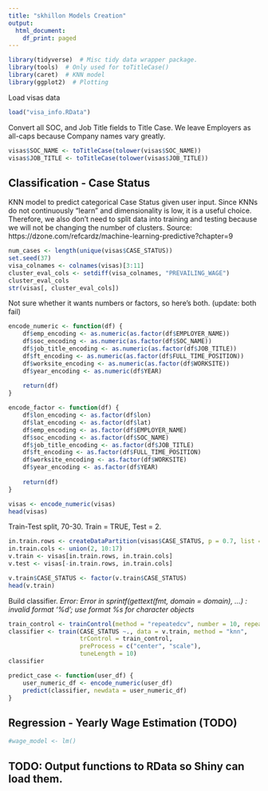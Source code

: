 ```yaml
---
title: "skhillon Models Creation"
output:
  html_document:
    df_print: paged
---
```


```r
library(tidyverse)  # Misc tidy data wrapper package.
library(tools)  # Only used for toTitleCase()
library(caret)  # KNN model  
library(ggplot2)  # Plotting
```

Load visas data
```r
load("visa_info.RData")
```

Convert all SOC, and Job Title fields to Title Case.
We leave Employers as all-caps because Company names vary greatly.
```r
visas$SOC_NAME <- toTitleCase(tolower(visas$SOC_NAME))
visas$JOB_TITLE <- toTitleCase(tolower(visas$JOB_TITLE))
```

## Classification - Case Status

KNN model to predict categorical Case Status given user input.
Since KNNs do not continuously "learn" and dimensionality is low, it is a useful choice.
Therefore, we also don't need to split data into training and testing because we will not be changing the number of clusters.
Source: https://dzone.com/refcardz/machine-learning-predictive?chapter=9
```r
num_cases <- length(unique(visas$CASE_STATUS))
set.seed(37)
visa_colnames <- colnames(visas)[3:11]
cluster_eval_cols <- setdiff(visa_colnames, "PREVAILING_WAGE")
cluster_eval_cols
str(visas[, cluster_eval_cols])
```

Not sure whether it wants numbers or factors, so here's both. (update: both fail)
```r
encode_numeric <- function(df) {
    df$emp_encoding <- as.numeric(as.factor(df$EMPLOYER_NAME))
    df$soc_encoding <- as.numeric(as.factor(df$SOC_NAME))
    df$job_title_encoding <- as.numeric(as.factor(df$JOB_TITLE))
    df$ft_encoding <- as.numeric(as.factor(df$FULL_TIME_POSITION))
    df$worksite_encoding <- as.numeric(as.factor(df$WORKSITE))
    df$year_encoding <- as.numeric(df$YEAR)
    
    return(df)
}

encode_factor <- function(df) {
    df$lon_encoding <- as.factor(df$lon)
    df$lat_encoding <- as.factor(df$lat)
    df$emp_encoding <- as.factor(df$EMPLOYER_NAME)
    df$soc_encoding <- as.factor(df$SOC_NAME)
    df$job_title_encoding <- as.factor(df$JOB_TITLE)
    df$ft_encoding <- as.factor(df$FULL_TIME_POSITION)
    df$worksite_encoding <- as.factor(df$WORKSITE)
    df$year_encoding <- as.factor(df$YEAR)
    
    return(df)
}

visas <- encode_numeric(visas)
head(visas)
```

Train-Test split, 70-30. Train = TRUE, Test = 2.
```r
in.train.rows <- createDataPartition(visas$CASE_STATUS, p = 0.7, list = FALSE)
in.train.cols <- union(2, 10:17)
v.train <- visas[in.train.rows, in.train.cols]
v.test <- visas[-in.train.rows, in.train.cols]

v.train$CASE_STATUS <- factor(v.train$CASE_STATUS)
head(v.train)
```

Build classifier.
*Error: Error in sprintf(gettext(fmt, domain = domain), ...) : invalid format '%d'; use format %s for character objects*
```r
train_control <- trainControl(method = "repeatedcv", number = 10, repeats = 3)
classifier <- train(CASE_STATUS ~., data = v.train, method = "knn",
                    trControl = train_control, 
                    preProcess = c("center", "scale"),
                    tuneLength = 10)
classifier
```

```r
predict_case <- function(user_df) {
    user_numeric_df <- encode_numeric(user_df)
    predict(classifier, newdata = user_numeric_df)
}
```

## Regression - Yearly Wage Estimation (TODO)
```r
#wage_model <- lm()
```

## TODO: Output functions to RData so Shiny can load them.
